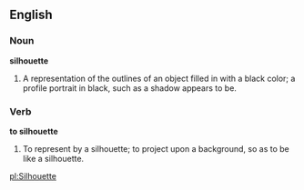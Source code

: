 ==English==

===Noun===

'''silhouette'''

#A representation of the outlines of an object filled in with a black color; a profile portrait in black, such as a shadow appears to be.

===Verb===

'''to silhouette'''

#To represent by a silhouette; to project upon a background, so as to be like a silhouette.

[[pl:Silhouette]]